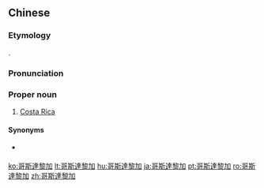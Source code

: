 {{also|哥斯达黎加}}
==Chinese==
{{zh-forms|s=哥斯达黎加|gloss=-}}

===Etymology===
{{bor|zh|en|Costa Rica}}.

===Pronunciation===
{{zh-pron
|m=Gēsīdálíjiā
|c=go1 si1 daat6 lai6 gaa1
|mn=qz:Ko-sir-ta̍t-lê-ka/xm:Ko-su-ta̍t-lê-ka/zz:Ko-su-ta̍t-lê-kee
|cat=pn
}}

===Proper noun===
{{zh-proper noun}}

# {{lb|zh|Mainland China}} [[Costa Rica]]

====Synonyms====
* {{qualifier|Taiwan}} {{zh-l|哥斯大黎加}}

{{zh-cat|Countries}}

[[ko:哥斯達黎加]]
[[lt:哥斯達黎加]]
[[hu:哥斯達黎加]]
[[ja:哥斯達黎加]]
[[pt:哥斯達黎加]]
[[ro:哥斯達黎加]]
[[zh:哥斯達黎加]]
